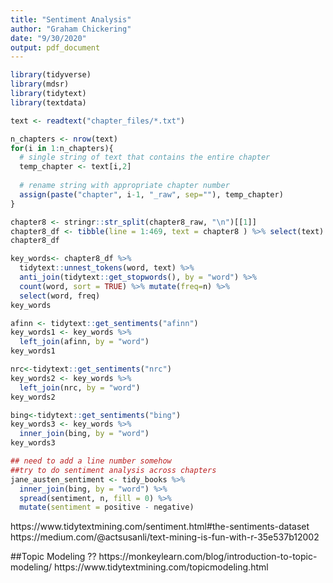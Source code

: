 ```yaml
---
title: "Sentiment Analysis"
author: "Graham Chickering"
date: "9/30/2020"
output: pdf_document
---
```


```r
library(tidyverse)
library(mdsr)
library(tidytext)
library(textdata)
```

```r
text <- readtext("chapter_files/*.txt")

n_chapters <- nrow(text)
for(i in 1:n_chapters){
  # single string of text that contains the entire chapter
  temp_chapter <- text[i,2]
  
  # rename string with appropriate chapter number
  assign(paste("chapter", i-1, "_raw", sep=""), temp_chapter)
}
```

```r
chapter8 <- stringr::str_split(chapter8_raw, "\n")[[1]]
chapter8_df <- tibble(line = 1:469, text = chapter8 ) %>% select(text)
chapter8_df
```

```r
key_words<- chapter8_df %>%
  tidytext::unnest_tokens(word, text) %>%
  anti_join(tidytext::get_stopwords(), by = "word") %>%
  count(word, sort = TRUE) %>% mutate(freq=n) %>% 
  select(word, freq)
key_words
```

```r
afinn <- tidytext::get_sentiments("afinn")
key_words1 <- key_words %>% 
  left_join(afinn, by = "word")
key_words1

```

```r
nrc<-tidytext::get_sentiments("nrc")
key_words2 <- key_words %>% 
  left_join(nrc, by = "word")
key_words2
```

```r
bing<-tidytext::get_sentiments("bing")
key_words3 <- key_words %>% 
  inner_join(bing, by = "word")
key_words3
```

```r
## need to add a line number somehow
##try to do sentiment analysis across chapters 
jane_austen_sentiment <- tidy_books %>%
  inner_join(bing, by = "word") %>%
  spread(sentiment, n, fill = 0) %>%
  mutate(sentiment = positive - negative)
```

https://www.tidytextmining.com/sentiment.html#the-sentiments-dataset
https://medium.com/@actsusanli/text-mining-is-fun-with-r-35e537b12002


##Topic Modeling ??
https://monkeylearn.com/blog/introduction-to-topic-modeling/
https://www.tidytextmining.com/topicmodeling.html



